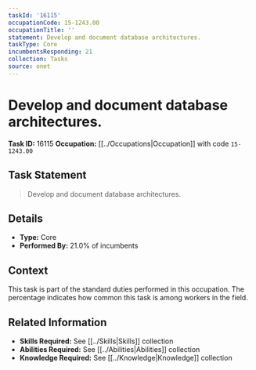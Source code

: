 ```yaml
---
taskId: '16115'
occupationCode: 15-1243.00
occupationTitle: ''
statement: Develop and document database architectures.
taskType: Core
incumbentsResponding: 21
collection: Tasks
source: onet
---
```

# Develop and document database architectures.

**Task ID:** 16115
**Occupation:** [[../Occupations|Occupation]] with code `15-1243.00`

## Task Statement

> Develop and document database architectures.

## Details

- **Type:** Core
- **Performed By:** 21.0% of incumbents

## Context

This task is part of the standard duties performed in this occupation. The percentage indicates how common this task is among workers in the field.

## Related Information

- **Skills Required:** See [[../Skills|Skills]] collection
- **Abilities Required:** See [[../Abilities|Abilities]] collection
- **Knowledge Required:** See [[../Knowledge|Knowledge]] collection
